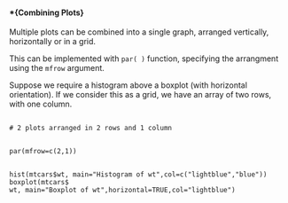 
#### *{Combining Plots}
Multiple plots can be combined into a single graph, arranged vertically, horizontally or in a grid.

This can be implemented with ``par( )`` function, specifying the arrangment using the ``mfrow`` argument.

Suppose we require a histogram above a boxplot (with horizontal orientation). 
If we consider this as a grid, we have an array of two rows, with one column.

<pre>
<code>
# 2 plots arranged in 2 rows and 1 column


par(mfrow=c(2,1))


hist(mtcars$wt, main="Histogram of wt",col=c("lightblue","blue"))
boxplot(mtcars$
wt, main="Boxplot of wt",horizontal=TRUE,col="lightblue")

</code>
</pre>


